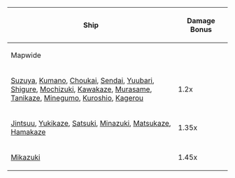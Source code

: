{| class="wikitable" 
|- style="font-weight:bold;"
! rowspan="2" style="text-align:center;" | Ship
! colspan="5" | Damage Bonus
|-
| colspan="2" | Mapwide || Node V, W || Node Q, Y (1st Boss) || Node Z (2nd boss)
|- style="text-align:center;"
| style="text-align:left;" | [[Suzuya]], [[Kumano]], [[Choukai]], [[Sendai]], [[Yuubari]], <br> [[Shigure]], [[Mochizuki]], [[Kawakaze]], [[Murasame]], <br> [[Tanikaze]], [[Minegumo]], [[Kuroshio]], [[Kagerou]]
| colspan="2" | 1.2x || 1.44x || 1.44x || 1.5x
|- style="text-align:center;"
| style="text-align:left;" | [[Jintsuu]], [[Yukikaze]], [[Satsuki]], [[Minazuki]], [[Matsukaze]], [[Hamakaze]]
| colspan="2" | 1.35x || 1.485x || 1.89x || 1.55x
|- style="text-align:center;"
| style="text-align:left;" | [[Mikazuki]]
| colspan="2" | 1.45x || 1.595x || 1.595x || 1.885x
|}